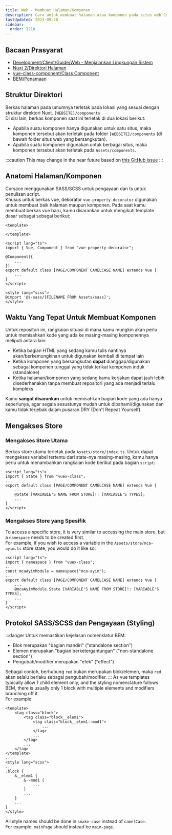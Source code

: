 ```yaml
---
title: Web - Membuat Halaman/Komponen
description: Cara untuk membuat halaman atau komponen pada situs web Corsace.
lastUpdated: 2023-09-20
sidebar:
  order: 1210
---
```


## Bacaan Prasyarat

*   [Development/Client/Guide/Web - Menjalankan Lingkungan Sistem](../web-running-environment)
*   [Nuxt 2/Direktori Halaman](https://v2.nuxt.com/docs/directory-structure/pages)
*   [vue-class-component/Class Component](https://class-component.vuejs.org/guide/class-component.html)
*   [BEM/Penamaan](https://getbem.com/naming/)

## Struktur Direktori

Berkas halaman pada umumnya terletak pada lokasi yang sesuai dengan struktur direktori Nuxt. `[WEBSITE]/components`\
Di sisi lain, berkas komponen saat ini terletak di dua lokasi berikut:

*   Apabila suatu komponen hanya digunakan untuk satu situs, maka komponen tersebut akan terletak pada folder `[WEBSITE]/components` (di bawah folder situs web yang bersangkutan).
*   Apabila suatu komponen digunakan untuk berbagai situs, maka komponen tersebut akan terletak pada `Assets/components`.

:::caution
This may change in the near future based on [this GitHub issue](https://github.com/Corsace/Corsace/issues/292)
:::

## Anatomi Halaman/Komponen

Corsace menggunakan SASS/SCSS untuk pengayaan dan ts untuk penulisan script.\
Khusus untuk berkas vue, dekorator `vue-property-decorator` digunakan untuk membuat baik halaman maupun komponen.
Pada saat kamu membuat berkas vue baru, kamu disarankan untuk mengikuti template dasar sebagai sebagai berikut:

```vue
<template>
    ...
</template>

<script lang="ts">
import { Vue, Component } from "vue-property-decorator";

@Component({
    ...
})
export default class [PAGE/COMPONENT CAMELCASE NAME] extends Vue {
    ...
}
</script>

<style lang="scss">
@import '@s-sass/[FILENAME FROM Assets/sass]';
</style>
```

## Waktu Yang Tepat Untuk Membuat Komponen

Untuk repositori ini, rangkaian situasi di mana kamu mungkin akan perlu untuk memisahkan kode yang ada ke masing-masing komponennya meliputi antara lain:

*   Ketika bagian HTML yang sedang kamu tulis nantinya akan/berkemungkinan untuk digunakan kembali di tempat lain
*   Ketika komponen yang bersangkutan **dapat** dianggap/digunakan sebagai komponen tunggal yang tidak terikat komponen induk (standalone)
*   Ketika halaman/komponen yang sedang kamu kerjakan dapat jauh lebih disederhanakan tanpa membuat repositori yang ada menjadi terlalu kompleks

Kamu **sangat disarankan** untuk memisahkan bagian kode yang ada hanya seperlunya, agar segala sesuatunya mudah untuk dipahami/digunakan dan kamu tidak terjebak dalam pusaran DRY (Don't Repeat Yourself).

## Mengakses Store

### Mengakses Store Utama

Berkas store utama terletak pada `Assets/store/index.ts`. Untuk dapat mengakses variabel tertentu dari state-nya masing-masing, kamu hanya perlu untuk menambahkan rangkaian kode berikut pada bagian `script`:

```vue
<script lang="ts">
import { State } from "vuex-class";
...
export default class [PAGE/COMPONENT CAMELCASE NAME] extends Vue {
    ...
    @State [VARIABLE'S NAME FROM STORE]!: [VARIABLE'S TYPES];
    ...
}
</script>
```

### Mengakses Store yang Spesifik

To access a specific store, it is very similar to accessing the main store, but a `namespace` needs to be created first.\
For example, if you wish to access a variable in the `Assets/store/mca-ayim.ts` store state, you would do it like so:

```vue
<script lang="ts">
import { namespace } from "vuex-class";
...
const mcaAyimModule = namespace("mca-ayim");
...
export default class [PAGE/COMPONENT CAMELCASE NAME] extends Vue {
    ...
    @mcaAyimModule.State [VARIABLE'S NAME FROM STORE]!: [VARIABLE'S TYPES];
    ...
}
</script>
```

## Protokol SASS/SCSS dan Pengayaan (Styling)

:::danger
Untuk memastikan kejelasan nomenklatur BEM:

*   Blok merupakan "bagian mandiri" ("standalone section")
*   Elemen merupakan "bagian berketergantungan" ("non-standalone section")
*   Pengubah/modifier merupakan "efek" ("effect")

Sebagai contoh, berhubung `red` bukan merupakan blok/elemen, maka `red` akan selalu berlaku sebagai pengubah/modifier.
:::
As vue templates typically allow 1 child element only, and the styling nomenclature follows BEM, there is usually only 1 block with multiple elements and modifiers branching off it.\
For example:

```vue
<template>
    <tag class="block">
        <tag class="block__elem1">
            <tag class="block__elem1--mod1">
                ...
            </tag>
            ...
        </tag>
        ...
    </tag>
</template>
...
<style lang="scss">
...
.block {
    &__elem1 {
        &--mod1 {
            ...
        }
        ...
    }
    ...
}
</style>
```

All style names should be done in `snake-case` instead of `camelCase`.\
For example: `mainPage` should instead be `main-page`.
